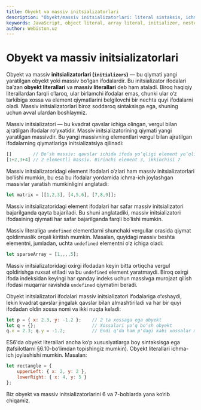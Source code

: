 ```yaml
---
title: Obyekt va massiv initsializatorlari
description: "Obyekt/massiv initsializatorlari: literal sintaksis, ichma‑ich tuzilmalar, siyrak massivlar, trailing comma va ES6 obyekt literal xususiyatlari."
keywords: JavaScript, object literal, array literal, initializer, nested, sparse array, trailing comma, ES6 features
author: Webiston.uz
---
```

# Obyekt va massiv initsializatorlari

Obyekt va massiv **initsializatorlari (`initializers`)** — bu qiymati yangi yaratilgan obyekt yoki massiv bo‘lgan ifodalardir. Bu initsializator ifodalari ba’zan **obyekt literallari** va **massiv literallari** deb ham ataladi. Biroq haqiqiy literallardan farqli o‘laroq, ular birlamchi ifodalar emas, chunki ular o‘z tarkibiga xossa va element qiymatlarini belgilovchi bir nechta quyi ifodalarni oladi. Massiv initsializatorlari biroz soddaroq sintaksisga ega, shuning uchun avval ulardan boshlaymiz.

Massiv initsializatori — bu kvadrat qavslar ichiga olingan, vergul bilan ajratilgan ifodalar ro‘yxatidir. Massiv initsializatorining qiymati yangi yaratilgan massivdir. Bu yangi massivning elementlari vergul bilan ajratilgan ifodalarning qiymatlariga initsializatsiya qilinadi:

``` js
[]        // Bo‘sh massiv: qavslar ichida ifoda yo‘qligi element yo‘qligini bildiradi
[1+2,3+4] // 2 elementli massiv. Birinchi element 3, ikkinchisi 7
```

Massiv initsializatoridagi element ifodalari o‘zlari ham massiv initsializatorlari bo‘lishi mumkin, bu esa bu ifodalar yordamida ichma-ich joylashgan massivlar yaratish mumkinligini anglatadi:

``` js
let matrix = [[1,2,3], [4,5,6], [7,8,9]];
```

Massiv initsializatoridagi element ifodalari har safar massiv initsializatori bajarilganda qayta bajariladi. Bu shuni anglatadiki, massiv initsializatori ifodasining qiymati har safar bajarilganda farqli bo‘lishi mumkin.

Massiv literaliga `undefined` elementlarni shunchaki vergullar orasida qiymat qoldirmaslik orqali kiritish mumkin. Masalan, quyidagi massiv beshta elementni, jumladan, uchta `undefined` elementni o‘z ichiga oladi:

``` js
let sparseArray = [1,,,,5];
```

Massiv initsializatoridagi oxirgi ifodadan keyin bitta ortiqcha vergul qoldirishga ruxsat etiladi va bu `undefined` element yaratmaydi. Biroq oxirgi ifoda indeksidan keyingi har qanday indeks uchun massivga murojaat qilish ifodasi muqarrar ravishda `undefined` qiymatini beradi.

Obyekt initsializatori ifodalari massiv initsializatori ifodalariga o‘xshaydi, lekin kvadrat qavslar jingalak qavslar bilan almashtiriladi va har bir quyi ifodadan oldin xossa nomi va ikki nuqta keladi:

``` js
let p = { x: 2.3, y: -1.2 };    // 2 ta xossaga ega obyekt
let q = {};                     // Xossalari yo‘q bo‘sh obyekt
q.x = 2.3; q.y = -1.2;          // Endi q'da ham p'dagi kabi xossalar mavjud
```

ES6'da obyekt literallari ancha ko‘p xususiyatlarga boy sintaksisga ega (tafsilotlarni §6.10-bo‘limdan topishingiz mumkin). Obyekt literallari ichma-ich joylashishi mumkin. Masalan:

``` js
let rectangle = {
    upperLeft: { x: 2, y: 2 },
    lowerRight: { x: 4, y: 5 }
};
```

Biz obyekt va massiv initsializatorlarini 6 va 7-boblarda yana ko‘rib chiqamiz.